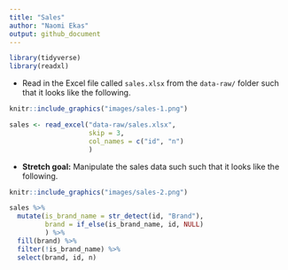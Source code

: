 ```yaml
---
title: "Sales"
author: "Naomi Ekas"
output: github_document
---
```


```r
library(tidyverse)
library(readxl)
```

-   Read in the Excel file called `sales.xlsx` from the `data-raw/` folder such that it looks like the following.

```r
knitr::include_graphics("images/sales-1.png")
```

```r
sales <- read_excel("data-raw/sales.xlsx",
                    skip = 3, 
                    col_names = c("id", "n")
                    )
```

-   **Stretch goal:** Manipulate the sales data such such that it looks like the following.

```r
knitr::include_graphics("images/sales-2.png")
```

```r
sales %>% 
  mutate(is_brand_name = str_detect(id, "Brand"),
         brand = if_else(is_brand_name, id, NULL)
         ) %>% 
  fill(brand) %>% 
  filter(!is_brand_name) %>% 
  select(brand, id, n)
```
